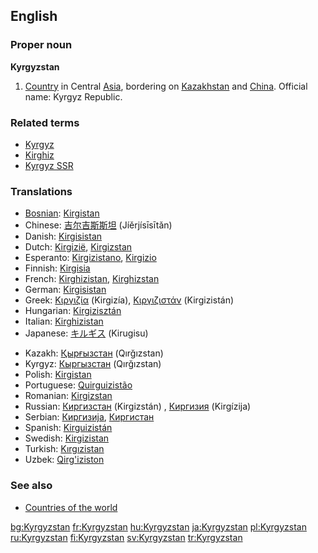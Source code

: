 ==English==
{{wikipedia}}
===Proper noun===
'''Kyrgyzstan'''

# [[Country]] in Central [[Asia]], bordering on [[Kazakhstan]] and [[China]]. Official name: Kyrgyz Republic.

===Related terms===
*[[Kyrgyz]]
*[[Kirghiz]]
*[[Kyrgyz SSR]]

===Translations===
{{top}}
*[[Bosnian]]: [[Kirgistan]] {{m}}
*Chinese: [[吉尔吉斯斯坦]] (Jíěrjísīsītǎn) 
*Danish: [[Kirgisistan]]
*Dutch: [[Kirgizië]], [[Kirgizstan]]
*Esperanto: [[Kirgizistano]], [[Kirgizio]]
*Finnish: [[Kirgisia]]
*French: [[Kirghizistan]], [[Kirghizstan]]
*German: [[Kirgisistan]]
*Greek: [[Κιργιζία]] (Kirgizía), [[Κιργιζιστάν]] (Kirgizistán)
*Hungarian: [[Kirgizisztán]]
*Italian: [[Kirghizistan]]
*Japanese: [[キルギス]] (Kirugisu)
{{mid}}
*Kazakh: [[Қырғызстан]] (Qırğızstan)
*Kyrgyz: [[Кыргызстан]] (Qırğızstan)
*Polish: [[Kirgistan]]
*Portuguese: [[Quirguizistão]]
*Romanian: [[Kirgizstan]] {{n}}
*Russian: [[Киргизстан]] (Kirgizstán) {{m}}, [[Киргизия]] (Kirgízija) {{f}}
*Serbian: [[Киргизија]], [[Киргистан]]
*Spanish: [[Kirguizistán]]
*Swedish: [[Kirgizistan]]
*Turkish: [[Kırgızistan]]
*Uzbek: [[Qirg'iziston]]
{{bottom}}

===See also===
* [[Countries of the world]]

[[bg:Kyrgyzstan]]
[[fr:Kyrgyzstan]]
[[hu:Kyrgyzstan]]
[[ja:Kyrgyzstan]]
[[pl:Kyrgyzstan]]
[[ru:Kyrgyzstan]]
[[fi:Kyrgyzstan]]
[[sv:Kyrgyzstan]]
[[tr:Kyrgyzstan]]